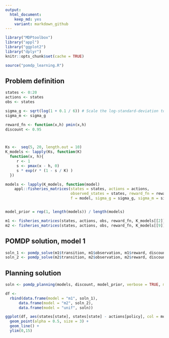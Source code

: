 ```yaml
---
output:
  html_document: 
    keep_md: yes
    variant: markdown_github
---  
```




```r
library("MDPtoolbox")
library("appl")
library("ggplot2")
library("dplyr")
knitr::opts_chunk$set(cache = TRUE)
```

```r
source("pomdp_learning.R")
```


## Problem definition

```r
states <- 0:20
actions <- states
obs <- states

sigma_g <- sqrt(log(1 + 0.1 / 6)) # Scale the log-standard-deviation to result in similar variance to a uniform distribution of width 0.5
sigma_m <- sigma_g

reward_fn <- function(x,h) pmin(x,h)
discount <- 0.95



Ks <-  seq(5, 20, length.out = 10)
K_models <- lapply(Ks, function(K) 
  function(x, h){
     r <- 1
     s <- pmax(x - h, 0)
     s * exp(r * (1 - s / K) )
  })

models <- lapply(K_models, function(model) 
    appl::fisheries_matrices(states = states, actions = actions, 
                             observed_states = states, reward_fn = reward_fn,
                             f = model, sigma_g = sigma_g, sigma_m = sigma_m))


model_prior = rep(1, length(models)) / length(models)

```


```r

m1 <- fisheries_matrices(states, actions, obs, reward_fn, K_models[[2]], sigma_g, sigma_m)
m2 <- fisheries_matrices(states, actions, obs, reward_fn, K_models[[9]], sigma_g, sigma_m)

```


## POMDP solution, model 1

```r
soln_1 <- pomdp_solve(m1$transition, m1$observation, m1$reward, discount, precision = 1)
soln_2 <- pomdp_solve(m2$transition, m2$observation, m2$reward, discount, precision = 1)
```



## Planning solution

```r
soln <- pomdp_planning(models, discount, model_prior, verbose = TRUE, mc.cores = 1L, precision = 1)
```


```r
df <- 
  rbind(data.frame(model = "m1", soln_1),
      data.frame(model = "m2", soln_2),
      data.frame(model = "unif", soln))

ggplot(df, aes(states[state], states[state] - actions[policy], col = model, pch = model)) + 
  geom_point(alpha = 0.5, size = 3) + 
  geom_line() + 
  ylim(0,15)
```


